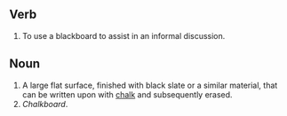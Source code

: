 ==Verb==
#To use a blackboard to assist in an informal discussion.
==Noun==
#A large flat surface, finished with black slate or a similar material, that can be written upon with [[chalk]] and subsequently erased.
#''Chalkboard''.